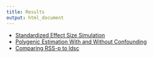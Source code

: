 ```yaml
---
title: Results
output: html_document
---
```







* [Standardized Effect Size Simulation](simulation.html)
* [Polygenic Estimation With and Without Confounding](PolygenicEstimation.html)
* [Comparing RSS-p to ldsc](chr_2.html)
<!-- * [Genome-Wide Simulation](GenomeWideSimulation.html) -->
<!-- * [Diagonal Approximation of LD matrix](IndependenceCheck.html) -->

<!-- * [Getting up and running with LDetect](Running_ldetect.html) -->


